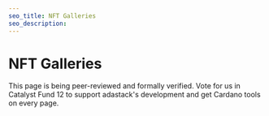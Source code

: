```yaml
---
seo_title: NFT Galleries
seo_description:
---
```


# NFT Galleries

This page is being peer-reviewed and formally verified. Vote for us in Catalyst Fund 12 to support adastack's development and get Cardano tools on every page.
